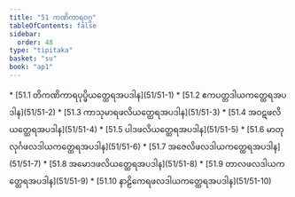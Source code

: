 ```yaml
---
title: "51 ကဏိကာရဝဂ္ဂ"
tableOfContents: false
sidebar:
  order: 48
type: "tipitaka"
basket: "su"
book: "ap1"
---
```



<DynamicBreadcrumb />



<TableOfContents book="ap1" section="51">
* [51.1 တိကဏိကာရပုပ္ဖိယတ္ထေရအပဒါန](51/51-1)
* [51.2 ဧကပတ္တဒါယကတ္ထေရအပဒါန](51/51-2)
* [51.3 ကာသုမာရဖလိယတ္ထေရအပဒါန](51/51-3)
* [51.4 အဝဋဖလိယတ္ထေရအပဒါန](51/51-4)
* [51.5 ပါဒဖလိယတ္ထေရအပဒါန](51/51-5)
* [51.6 မာတုလုင်္ဂဖလဒါယကတ္ထေရအပဒါန](51/51-6)
* [51.7 အဇေလိဖလဒါယကတ္ထေရအပဒါန](51/51-7)
* [51.8 အမောဒဖလိယတ္ထေရအပဒါန](51/51-8)
* [51.9 တာလဖလဒါယကတ္ထေရအပဒါန](51/51-9)
* [51.10 နာဠိကေရဖလဒါယကတ္ထေရအပဒါန](51/51-10)
</TableOfContents>